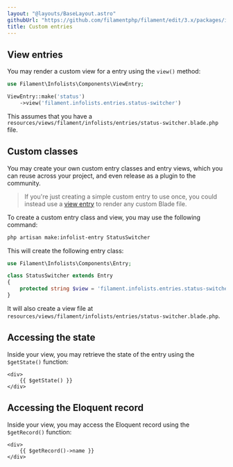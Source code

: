 ```yaml
---
layout: "@layouts/BaseLayout.astro"
githubUrl: "https://github.com/filamentphp/filament/edit/3.x/packages/infolists/docs/03-entries/07-custom.md"
title: Custom entries
---
```


## View entries

You may render a custom view for a entry using the `view()` method:

```php
use Filament\Infolists\Components\ViewEntry;

ViewEntry::make('status')
    ->view('filament.infolists.entries.status-switcher')
```

This assumes that you have a `resources/views/filament/infolists/entries/status-switcher.blade.php` file.

## Custom classes

You may create your own custom entry classes and entry views, which you can reuse across your project, and even release as a plugin to the community.

> If you're just creating a simple custom entry to use once, you could instead use a [view entry](#view-entries) to render any custom Blade file.

To create a custom entry class and view, you may use the following command:

```bash
php artisan make:infolist-entry StatusSwitcher
```

This will create the following entry class:

```php
use Filament\Infolists\Components\Entry;

class StatusSwitcher extends Entry
{
    protected string $view = 'filament.infolists.entries.status-switcher';
}
```

It will also create a view file at `resources/views/filament/infolists/entries/status-switcher.blade.php`.

## Accessing the state

Inside your view, you may retrieve the state of the entry using the `$getState()` function:

```blade
<div>
    {{ $getState() }}
</div>
```

## Accessing the Eloquent record

Inside your view, you may access the Eloquent record using the `$getRecord()` function:

```blade
<div>
    {{ $getRecord()->name }}
</div>
```
